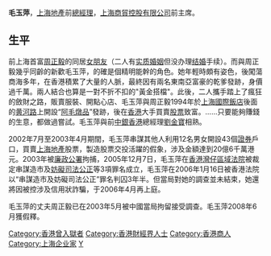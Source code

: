 {{Unreferenced |time=2008-05-04T02:28:46+00:00 }}
'''毛玉萍'''，[[上海地產|上海地產]]前[[總經理|總經理]]，[[上海商貿控股有限公司|上海商貿控股有限公司]]前主席。

==生平==
前上海首富[[周正毅|周正毅]]的同居[[女朋友|女朋友]]（二人有[[实质婚姻|实质婚姻]]但没办理[[结婚|结婚]]手续）。而與周正毅幾乎同齡的新歡毛玉萍，的確是個精明能幹的角色。她年輕時頗有姿色，後闖蕩商海多年，在香港積累了大量的人脈，最終因有兩名東南亞富豪的乾爹發跡，身價過千萬。兩人結合也算是一對不折不扣的"黃金搭檔"。此後，二人攜手踏上了瘋狂的斂財之路，販賣服裝、開點心店、毛玉萍與周正毅1994年於[[上海國際飯店|上海國際飯店]]後面的[[黄河路|黄河路]]上開設“[[阿毛燉品|阿毛燉品]]”發跡，後在[[香港|香港]]大手買賣[[股票|股票]]致富。……只要能夠賺錢的生意，都做過嘗試。毛玉萍與前[[中銀香港|中銀香港]]總經理[[劉金寶|劉金寶]]相熟。

2002年7月至2003年4月期間，毛玉萍串謀其他人利用12名男女開設43個[[證券|證券]]戶口，買賣[[上海地產|上海地產]]股票，製造股票交投活躍的假象，涉及金額達到20億6千萬港元。2003年被[[廉政公署|廉政公署]]拘捕，2005年12月7日，毛玉萍在[[香港|香港]][[灣仔|灣仔]][[區域法院|區域法院]]被裁定串謀造市及[[妨礙司法公正|妨礙司法公正]]等3項罪名成立，毛玉萍在2006年1月16日被香港法院以“串謀造市及妨礙司法公正”罪名判囚3年半。但當局對她的調查並未結束，她還將因被控涉及信用狀詐騙，于2006年4月再上庭。

毛玉萍的丈夫周正毅已在2003年5月被中國當局拘留接受調查。毛玉萍2008年6月獲假釋。

{{Authority control}}
{{DEFAULTSORT:M}}
[[Category:香港曾入獄者|Category:香港曾入獄者]]
[[Category:香港財經界人士|Category:香港財經界人士]]
[[Category:香港商人|Category:香港商人]]
[[Category:上海企业家|Category:上海企业家]]
[[Category:毛姓|Y]]